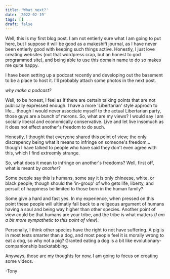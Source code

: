 ```yaml
---
title: 'What next?'
date: '2022-02-19'
tags: []
draft: false
---
```


Well, this is my first blog post. I am not entierly sure what I am going to put here, but I suppose it will be good as a makeshift journal, as I have never been entierly good with keeping such things active.
Honestly, I just love creating websites (not that wordpress crap, but an honest to god programmed site), and being able to use this domain name to do so makes me quite happy.

I have been setting up a podcast recently and developing out the basement to be a place to host it. I'll probably attach some photos in the next post.

_why make a podcast?_

Well, to be honest, I feel as if there are certain talking points that are not publically expressed enough. I have a more 'Libertarian' style approch to life... though I would never associate myself to the
actual Libertarian party, those guys are a bunch of morons. So, what are my views? I would say I am socially liberal and economically conservative. Live and let live insomuch as it does not effect another's
freedom to do such.

Honestly, I thought that everyone shared this point of view; the only discrepency being what it means to infringe on someone's freedom... though I have talked to people who have said they don't even agree with this,
which I find extreemly strange.

So, what does it mean to infringe on another's freedoms? Well, first off, what is meant by _another_?

Some people say this is humans, some say it is only chineese, white, or black people; though should the 'in-group' of who gets life, liberty, and persuit of happiness be limited to those born in the human family?

Some give a hard and fast yes. In my experience, when pressed on this point these people will ultimatly fall back to a religeous argument of humans having a soul and being way higher than other species.
Another point of view could be that humans are your tribe, and the tribe is what matters (_I am a bit more sympathetic to this point of view_).

Personally, I think other species have the right to not have suffering. A pig is in most tests smarter than a dog, and most people feel it is morally wrong to eat a dog, so why not a pig?
Granted eating a dog is a bit like evolutionary-companionship backstabbing.

Anyways, those are my thoughts for now, I am going to focus on creating some videos.

-Tony
